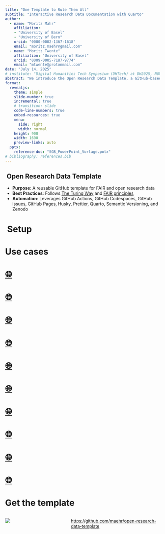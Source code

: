 ```yaml
---
title: "One Template to Rule Them All"
subtitle: "Interactive Research Data Documentation with Quarto"
author:
  - name: "Moritz Mähr"
    affiliation:
    - "University of Basel"
    - "University of Bern"
    orcid: "0000-0002-1367-1618"
    email: "moritz.maehr@gmail.com"
  - name: "Moritz Twente"
    affiliation: "University of Basel"
    orcid: "0009-0005-7187-9774"
    email: "mtwente@protonmail.com"
date: "July 14, 2025"
# institute: "Digital Humanities Tech Symposium (DHTech) at DH2025, NOVA University Lisbon"
abstract: "We introduce the Open Research Data Template, a GitHub-based framework designed to streamline the publication and reuse of open research data through executable, interactive documentation using Quarto. By integrating narrative, metadata, and multi-programming-language code (Python, R, Julia, ObservableJS) into cohesive websites, the template lowers barriers to meaningful reuse and sustainable archiving of research workflows. We will demonstrate the template's structure, automation pipeline, and real-world applications through projects such as DigiHistCH24, Stadt.Geschichte.Basel, DHBern, and Decoding Inequality 2025."
format:
  revealjs:
    theme: simple
    slide-number: true
    incremental: true
    # transition: slide
    code-line-numbers: true
    embed-resources: true
    menu:
      side: right
      width: normal
    height: 900
    width: 1600
    preview-links: auto
  pptx:
    reference-doc: "SGB_PowerPoint_Vorlage.potx"
# bibliography: references.bib
---
```


##  Open Research Data Template

-   **Purpose**: A reusable GitHub template for FAIR and open research data
-   **Best Practices**: Follows [The Turing Way](https://the-turing-way.netlify.app/) and [FAIR principles](https://www.go-fair.org/fair-principles/)
-   **Automation**: Leverages GitHub Actions, GitHub Codespaces, GitHub issues, GitHub Pages, Husky, Prettier, Quarto, Semantic Versioning, and Zenodo

#  Setup

#  {data-background-image="./images/open_research_data_template.png"}

#  {data-background-image="./images/open_research_data_template_new_repo.png"}

#  {data-background-image="./images/open_research_data_template_codespace.png"}

#  {data-background-image="./images/open_research_data_template_readme.png"}

# Use cases

#  [🌐](https://dokumentation.stadtgeschichtebasel.ch){preview-link="true"} {data-background-image="./images/dokumentation_stadtgeschichtebasel_ch.png"}

#  [🌐](https://dokumentation.stadtgeschichtebasel.ch/sgb-figures/){preview-link="true"} {data-background-image="./images/dokumentation_stadtgeschichtebasel_ch_sgb_figures.png"}

#  [🌐](https://mtwente.github.io/maxvogt-analysis/docs/workflow.html){preview-link="true"} {data-background-image="./images/maxvogt_analysis.png"}

#  [🌐](https://mtwente.github.io/nordatlantisk-ft/report.html){preview-link="true"} {data-background-image="./images/nordatlantisk_ft_report.png"}

#  [🌐](https://mtwente.github.io/modelling-marti/){preview-link="true"} {data-background-image="./images/modelling_marti.png"}

#  [🌐](https://digihistch24.github.io/){preview-link="true"} {data-background-image="./images/digihistch24.png"}

#  [🌐](https://dhbern.github.io/){preview-link="true"} {data-background-image="./images/dhbern.png"}

#  [🌐](https://dhbern.github.io/decoding-inequality-2025/){preview-link="true"} {data-background-image="./images/decoding_inequality_2025.png"}

#  [🌐](https://maehr.github.io/diskriminierungsfreie-metadaten/){preview-link="true"} {data-background-image="./images/diskriminierungsfreie_metadaten.png"}

#  [🌐](https://maehr.github.io/one-template-to-rule-them-all/){preview-link="true"} {data-background-image="./images/one_template_to_rule_them_all.png"}

# Get the template

::::: columns
::: {.column width="40%"}
![](images/qr-code.png)
:::

::: {.column width="60%"}
<https://github.com/maehr/open-research-data-template>
:::
:::::
